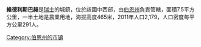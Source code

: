 {{Expand language|1=en|time=2020-07-14T09:18:58+00:00}}
{{Unreferenced|time=2020-07-14T09:18:58+00:00}}
'''維德利斯巴赫'''是[[瑞士|瑞士]]的城鎮，位於該國中西部，由[[伯恩州|伯恩州]]負責管轄，面積7.5平方公里，一半土地是農業用地，海拔高度465米，2011年人口2,179，人口密度每平方公里291人。

{{Authority control}}
{{Switzerland-geo-stub}}
[[Category:伯恩州的市镇|Category:伯恩州的市镇]]